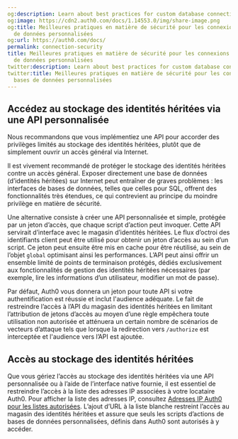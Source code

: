 ```yaml
---
og:description: Learn about best practices for custom database connection security.
og:image: https://cdn2.auth0.com/docs/1.14553.0/img/share-image.png
og:title: Meilleures pratiques en matière de sécurité pour les connexions à des bases
  de données personnalisées
og:url: https://auth0.com/docs/
permalink: connection-security
title: Meilleures pratiques en matière de sécurité pour les connexions à des bases
  de données personnalisées
twitter:description: Learn about best practices for custom database connection security.
twitter:title: Meilleures pratiques en matière de sécurité pour les connexions à des
  bases de données personnalisées
---
```


## Accédez au stockage des identités héritées via une API personnalisée

Nous recommandons que vous implémentiez une API pour accorder des privilèges limités au stockage des identités héritées, plutôt que de simplement ouvrir un accès général via Internet.

Il est vivement recommandé de protéger le stockage des identités héritées contre un accès général. Exposer directement une base de données (d’identités héritées) sur Internet peut entraîner de graves problèmes : les interfaces de bases de données, telles que celles pour SQL, offrent des fonctionnalités très étendues, ce qui contrevient au principe du moindre privilège en matière de sécurité.

Une alternative consiste à créer une API personnalisée et simple, protégée par un jeton d’accès, que chaque script d’action peut invoquer. Cette API servirait d’interface avec le magasin d’identités héritées. Le flux d’octroi des identifiants client peut être utilisé pour obtenir un jeton d’accès au sein d’un script. Ce jeton peut ensuite être mis en cache pour être réutilisé, au sein de l’objet `global` optimisant ainsi les performances. L’API peut ainsi offrir un ensemble limité de points de terminaison protégés, dédiés exclusivement aux fonctionnalités de gestion des identités héritées nécessaires (par exemple, lire les informations d’un utilisateur, modifier un mot de passe).

Par défaut, Auth0 vous donnera un jeton pour toute API si votre authentification est réussie et inclut l'audience adéquate. Le fait de restreindre l’accès à l’API du magasin des identités héritées en limitant l’attribution de jetons d’accès au moyen d’une règle empêchera toute utilisation non autorisée et atténuera un certain nombre de scénarios de vecteurs d’attaque tels que lorsque la redirection vers `/authorize` est interceptée et l'audience vers l’API est ajoutée.



## Accès au stockage des identités héritées

Que vous gériez l’accès au stockage des identités héritées via une API personnalisée ou à l’aide de l’interface native fournie, il est essentiel de restreindre l’accès à la liste des adresses IP associées à votre locataire Auth0. Pour afficher la liste des adresses IP, consultez [Adresses IP Auth0 pour les listes autorisées](/security/data-security/allowlist). L’ajout d’URL à la liste blanche restreint l’accès au magasin des identités héritées et assure que seuls les scripts d’actions de bases de données personnalisées, définis dans Auth0 sont autorisés à y accéder.